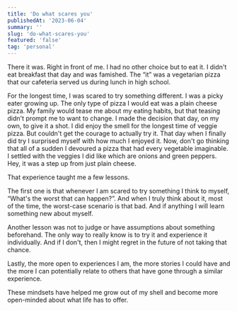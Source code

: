 ```yaml
---
title: 'Do what scares you'
publishedAt: '2023-06-04'
summary: ''
slug: 'do-what-scares-you'
featured: 'false'
tag: 'personal'
---
```


There it was. Right in front of me. I had no other choice but to eat it. I didn't eat breakfast that day and was famished. The “it” was a vegetarian pizza that our cafeteria served us during lunch in high school.

For the longest time, I was scared to try something different. I was a picky eater growing up. The only type of pizza I would eat was a plain cheese pizza. My family would tease me about my eating habits, but that teasing didn't prompt me to want to change. I made the decision that day, on my own, to give it a shot. I did enjoy the smell for the longest time of veggie pizza. But couldn't get the courage to actually try it. That day when I finally did try I surprised myself with how much I enjoyed it. Now, don't go thinking that all of a sudden I devoured a pizza that had every vegetable imaginable. I settled with the veggies I did like which are onions and green peppers. Hey, it was a step up from just plain cheese.

That experience taught me a few lessons.

The first one is that whenever I am scared to try something I think to myself, “What's the worst that can happen?”. And when I truly think about it, most of the time, the worst-case scenario is that bad. And if anything I will learn something new about myself.

Another lesson was not to judge or have assumptions about something beforehand. The only way to really know is to try it and experience it individually. And if I don't, then I might regret in the future of not taking that chance.

Lastly, the more open to experiences I am, the more stories I could have and the more I can potentially relate to others that have gone through a similar experience.

These mindsets have helped me grow out of my shell and become more open-minded about what life has to offer.
